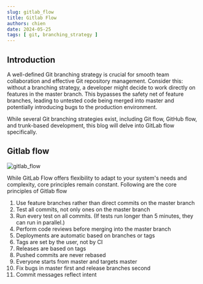 ```yaml
---
slug: gitlab_flow
title: Gitlab Flow
authors: chien
date: 2024-05-25
tags: [ git, branching_strategy ]
---
```


## Introduction

A well-defined Git branching strategy is crucial for smooth team collaboration
and effective Git repository management. Consider this: without a branching
strategy, a developer might decide to work directly on features in the master
branch. This bypasses the safety net of feature branches, leading to untested
code being merged into master and potentially introducing bugs to the production
environment.

While several Git branching strategies exist, including Git flow, GitHub flow,
and trunk-based development, this blog will delve into GitLab flow specifically.

## Gitlab flow

![gitlab_flow](./gitlab_flow.png)

While GitLab Flow offers flexibility to adapt to your system's needs and
complexity, core principles remain constant. Following are the core principles of Gitlab flow

1. Use feature branches rather than direct commits on the master branch
2. Test all commits, not only ones on the master branch
3. Run every test on all commits. (If tests run longer than 5 minutes, they can run in parallel.)
4. Perform code reviews before merging into the master branch
5. Deployments are automatic based on branches or tags
6. Tags are set by the user, not by CI
7. Releases are based on tags
8. Pushed commits are never rebased
9. Everyone starts from master and targets master
10. Fix bugs in master first and release branches second
11. Commit messages reflect intent
